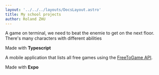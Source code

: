 ```yaml
---
layout: '../../../layouts/DocsLayout.astro'
title: My school projects
author: Roland ZHU
---
```



<CardGrid>
	<Card title="Hyrule Castle">
			<p>
				A game on terminal, we need to beat the enemie to get on the next floor.
				There's many characters with different abilities
			</p>
			<p>Made with <strong>Typescript</strong></p>
		</Card>
		<Card title="Free GG">
			<p>
				A mobile application that lists all free games using the
				<a href="https://www.freetogame.com/api-doc" target="_blank"
					>FreeToGame API</a>.
			</p>
			<p>Made with <strong>Expo</strong></p>
		</Card>
</CardGrid>